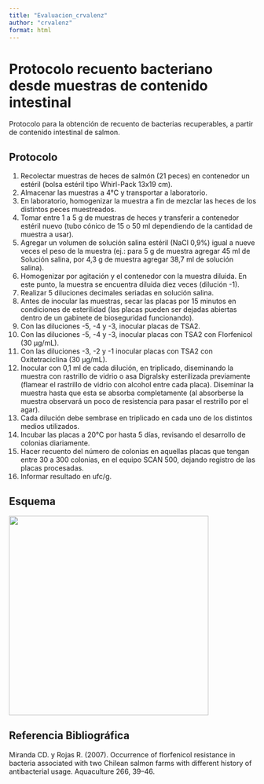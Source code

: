 ```yaml
---
title: "Evaluacion_crvalenz"
author: "crvalenz"
format: html
---
```


# Protocolo recuento bacteriano desde muestras de contenido intestinal

Protocolo para la obtención de recuento de bacterias recuperables, a partir de contenido intestinal de salmon.

## Protocolo

1.  Recolectar muestras de heces de salmón (21 peces) en contenedor un estéril (bolsa estéril tipo Whirl-Pack 13x19 cm).
2.  Almacenar las muestras a 4°C y transportar a laboratorio.
3.  En laboratorio, homogenizar la muestra a fin de mezclar las heces de los distintos peces muestreados.
4.  Tomar entre 1 a 5 g de muestras de heces y transferir a contenedor estéril nuevo (tubo cónico de 15 o 50 ml dependiendo de la cantidad de muestra a usar).
5.  Agregar un volumen de solución salina estéril (NaCl 0,9%) igual a nueve veces el peso de la muestra (ej.: para 5 g de muestra agregar 45 ml de Solución salina, por 4,3 g de muestra agregar 38,7 ml de solución salina).
6.  Homogenizar por agitación y el contenedor con la muestra diluida. En este punto, la muestra se encuentra diluida diez veces (dilución -1).
7.  Realizar 5 diluciones decimales seriadas en solución salina.
8.  Antes de inocular las muestras, secar las placas por 15 minutos en condiciones de esterilidad (las placas pueden ser dejadas abiertas dentro de un gabinete de bioseguridad funcionando).
9.  Con las diluciones -5, -4 y -3, inocular placas de TSA2.
10. Con las diluciones -5, -4 y -3, inocular placas con TSA2 con Florfenicol (30 µg/mL).
11. Con las diluciones -3, -2 y -1 inocular placas con TSA2 con Oxitetraciclina (30 µg/mL).
12. Inocular con 0,1 ml de cada dilución, en triplicado, diseminando la muestra con rastrillo de vidrio o asa Digralsky esterilizada previamente (flamear el rastrillo de vidrio con alcohol entre cada placa). Diseminar la muestra hasta que esta se absorba completamente (al absorberse la muestra observará un poco de resistencia para pasar el restrillo por el agar).
13. Cada dilución debe sembrase en triplicado en cada uno de los distintos medios utilizados.
14. Incubar las placas a 20°C por hasta 5 días, revisando el desarrollo de colonias diariamente.
15. Hacer recuento del número de colonias en aquellas placas que tengan entre 30 a 300 colonias, en el equipo SCAN 500, dejando registro de las placas procesadas.
16. Informar resultado en ufc/g.

## Esquema

![](images/Esquema.png){fig-align="center" width=406}

## Referencia Bibliográfica

Miranda CD. y Rojas R. (2007). Occurrence of florfenicol resistance in bacteria associated with two Chilean salmon farms with different history of antibacterial usage. Aquaculture 266, 39--46.
